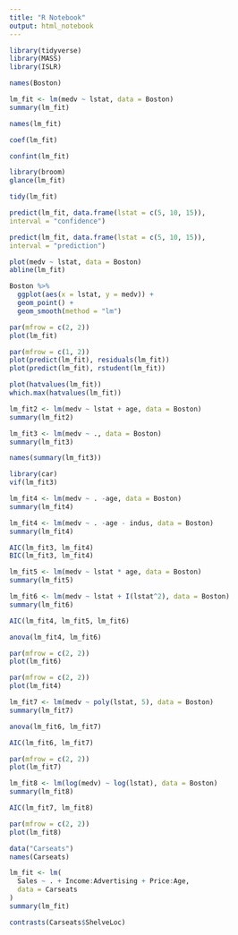 ```yaml
---
title: "R Notebook"
output: html_notebook
---
```


```r
library(tidyverse)
library(MASS)
library(ISLR)
```

```r
names(Boston)
```

```r
lm_fit <- lm(medv ~ lstat, data = Boston)
summary(lm_fit)
```

```r
names(lm_fit)
```

```r
coef(lm_fit)
```

```r
confint(lm_fit)
```

```r
library(broom)
glance(lm_fit)
```

```r
tidy(lm_fit)
```

```r
predict(lm_fit, data.frame(lstat = c(5, 10, 15)),
interval = "confidence")
```

```r
predict(lm_fit, data.frame(lstat = c(5, 10, 15)),
interval = "prediction")

```

```r
plot(medv ~ lstat, data = Boston)
abline(lm_fit)
```

```r
Boston %>%
  ggplot(aes(x = lstat, y = medv)) +
  geom_point() +
  geom_smooth(method = "lm")
```

```r
par(mfrow = c(2, 2))
plot(lm_fit)
```

```r
par(mfrow = c(1, 2))
plot(predict(lm_fit), residuals(lm_fit))
plot(predict(lm_fit), rstudent(lm_fit))
```

```r
plot(hatvalues(lm_fit))
which.max(hatvalues(lm_fit))
```

```r
lm_fit2 <- lm(medv ~ lstat + age, data = Boston)
summary(lm_fit2)
```

```r
lm_fit3 <- lm(medv ~ ., data = Boston)
summary(lm_fit3)
```

```r
names(summary(lm_fit3))
```

```r
library(car)
vif(lm_fit3)
```

```r
lm_fit4 <- lm(medv ~ . -age, data = Boston)
summary(lm_fit4)
```

```r
lm_fit4 <- lm(medv ~ . -age - indus, data = Boston)
summary(lm_fit4)
```


```r
AIC(lm_fit3, lm_fit4)
BIC(lm_fit3, lm_fit4)
```



```r
lm_fit5 <- lm(medv ~ lstat * age, data = Boston)
summary(lm_fit5)
```


```r
lm_fit6 <- lm(medv ~ lstat + I(lstat^2), data = Boston)
summary(lm_fit6)
```

```r
AIC(lm_fit4, lm_fit5, lm_fit6)
```



```r
anova(lm_fit4, lm_fit6)
```

```r
par(mfrow = c(2, 2))
plot(lm_fit6)
```

```r
par(mfrow = c(2, 2))
plot(lm_fit4)
```


```r
lm_fit7 <- lm(medv ~ poly(lstat, 5), data = Boston)
summary(lm_fit7)
```


```r
anova(lm_fit6, lm_fit7)
```


```r
AIC(lm_fit6, lm_fit7)
```


```r
par(mfrow = c(2, 2))
plot(lm_fit7)
```


```r
lm_fit8 <- lm(log(medv) ~ log(lstat), data = Boston)
summary(lm_fit8)
```

```r
AIC(lm_fit7, lm_fit8)
```

```r
par(mfrow = c(2, 2))
plot(lm_fit8)
```


```r
data("Carseats")
names(Carseats)
```

```r
lm_fit <- lm(
  Sales ~ . + Income:Advertising + Price:Age, 
  data = Carseats
)
summary(lm_fit)
```


```r
contrasts(Carseats$ShelveLoc)
```



























